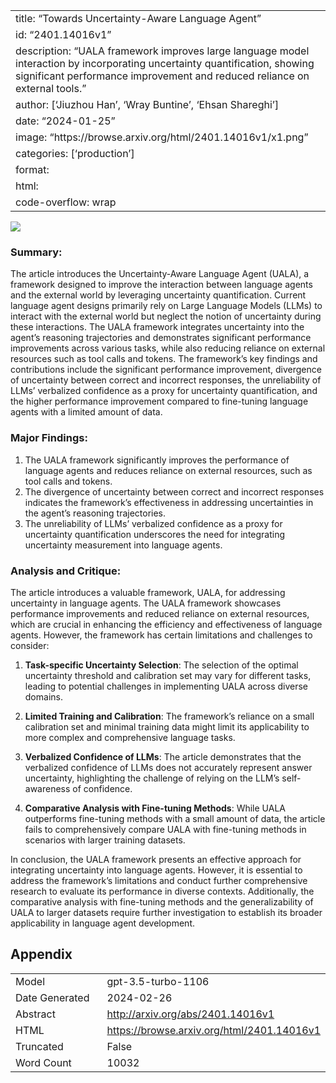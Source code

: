 
---
title: "Towards Uncertainty-Aware Language Agent"
id: "2401.14016v1"
description: "UALA framework improves large language model interaction by incorporating uncertainty quantification, showing significant performance improvement and reduced reliance on external tools."
author: ['Jiuzhou Han', 'Wray Buntine', 'Ehsan Shareghi']
date: "2024-01-25"
image: "https://browse.arxiv.org/html/2401.14016v1/x1.png"
categories: ['production']
format:
  html:
    code-overflow: wrap
---

![](https://browse.arxiv.org/html/2401.14016v1/x1.png)

### Summary:

The article introduces the Uncertainty-Aware Language Agent (UALA), a framework designed to improve the interaction between language agents and the external world by leveraging uncertainty quantification. Current language agent designs primarily rely on Large Language Models (LLMs) to interact with the external world but neglect the notion of uncertainty during these interactions. The UALA framework integrates uncertainty into the agent's reasoning trajectories and demonstrates significant performance improvements across various tasks, while also reducing reliance on external resources such as tool calls and tokens. The framework's key findings and contributions include the significant performance improvement, divergence of uncertainty between correct and incorrect responses, the unreliability of LLMs' verbalized confidence as a proxy for uncertainty quantification, and the higher performance improvement compared to fine-tuning language agents with a limited amount of data.

### Major Findings:
1. The UALA framework significantly improves the performance of language agents and reduces reliance on external resources, such as tool calls and tokens.
2. The divergence of uncertainty between correct and incorrect responses indicates the framework's effectiveness in addressing uncertainties in the agent's reasoning trajectories.
3. The unreliability of LLMs' verbalized confidence as a proxy for uncertainty quantification underscores the need for integrating uncertainty measurement into language agents.

### Analysis and Critique:
The article introduces a valuable framework, UALA, for addressing uncertainty in language agents. The UALA framework showcases performance improvements and reduced reliance on external resources, which are crucial in enhancing the efficiency and effectiveness of language agents. However, the framework has certain limitations and challenges to consider:

1. **Task-specific Uncertainty Selection**: The selection of the optimal uncertainty threshold and calibration set may vary for different tasks, leading to potential challenges in implementing UALA across diverse domains.
  
2. **Limited Training and Calibration**: The framework's reliance on a small calibration set and minimal training data might limit its applicability to more complex and comprehensive language tasks.

3. **Verbalized Confidence of LLMs**: The article demonstrates that the verbalized confidence of LLMs does not accurately represent answer uncertainty, highlighting the challenge of relying on the LLM's self-awareness of confidence.

4. **Comparative Analysis with Fine-tuning Methods**: While UALA outperforms fine-tuning methods with a small amount of data, the article fails to comprehensively compare UALA with fine-tuning methods in scenarios with larger training datasets.

In conclusion, the UALA framework presents an effective approach for integrating uncertainty into language agents. However, it is essential to address the framework's limitations and conduct further comprehensive research to evaluate its performance in diverse contexts. Additionally, the comparative analysis with fine-tuning methods and the generalizability of UALA to larger datasets require further investigation to establish its broader applicability in language agent development.

## Appendix

|          |          |
|----------|----------|
| Model     | gpt-3.5-turbo-1106       |
| Date Generated     | 2024-02-26       |
| Abstract | [http://arxiv.org/abs/2401.14016v1](http://arxiv.org/abs/2401.14016v1)        |
| HTML     | [https://browse.arxiv.org/html/2401.14016v1](https://browse.arxiv.org/html/2401.14016v1)       |
| Truncated       | False       |
| Word Count       | 10032       |